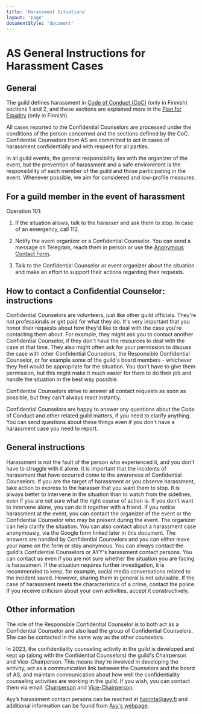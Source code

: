 ```yaml
---
title: 'Harassment Situations'
layout: 'page'
documentStyle: 'document'
---
```


# AS General Instructions for Harassment Cases

## General

The guild defines harassment in [Code of Conduct (CoC)](../docs/code-of-conduct) (only in Finnish) sections 1 and 2, and these sections are explained more in the [Plan for Equality](plan-for-equality) (only in Finnish).

All cases reported to the Confidential Counselors are processed under the conditions of the person concerned and the sections defined by the CoC. Confidential Counselors from AS are committed to act in cases of harassment confidentially and with respect for all parties.

In all guild events, the general responsibility lies with the organizer of the event, but the prevention of harassment and a safe environment is the responsibility of each member of the guild and those participating in the event. Whenever possible, we aim for considered and low-profile measures.

## For a guild member in the event of harassment

Operation 101:

1. If the situation allows, talk to the harasser and ask them to stop. In case of an emergency, call 112.

2. Notify the event organizer or a Confidential Counselor. You can send a message on Telegram, reach them in person or use the <a href="https://forms.gle/ZsDiCTF9WhabRn8UA" target="_blank">Anonymous Contact Form</a>.

3. Talk to the Confidential Counselor or event organizer about the situation and make an effort to support their actions regarding their requests.

## How to contact a Confidential Counselor: instructions

Confidential Counselors are volunteers, just like other guild officials. They're not professionals or get paid for what they do. It's very important that you honor their requests about how they'd like to deal with the case you're contacting them about. For example, they might ask you to contact another Confidential Counselor, if they don't have the resources to deal with the case at that time. They also might often ask for your permission to discuss the case with other Confidential Counselors, the Responsible Confidential Counselor, or for example some of the guild's board members - whichever they feel would be appropriate for the situation. You don't have to give them permission, but this might make it much easier for them to do their job and handle the situation in the best way possible.

Confidential Counselors strive to answer all contact requests as soon as possible, but they can't always react instantly.

Confidential Counselors are happy to answer any questions about the Code of Conduct and other related guild matters, if you need to clarify anything. You can send questions about these things even if you don't have a harassment case you need to report.

## General instructions

Harassment is not the fault of the person who experienced it, and you don't have to struggle with it alone. It is important that the incidents of harassment that have occurred come to the awareness of Confidential Counselors.
If you are the target of harassment or you observe harassment, take action to express to the harasser that you want them to stop.
It is always better to intervene in the situation than to watch from the sidelines, even if you are not sure what the right course of action is. If you don't want to intervene alone, you can do it together with a friend.
If you notice harassment at the event, you can contact the organizer of the event or the Confidential Counselor who may be present during the event. The organizer can help clarify the situation. You can also contact about a harassment case anonymously, via the Google form linked later in this document. The answers are handled by Confidential Counselors and you can either leave your name on the form or stay anonymous.
You can always contact the guild's Confidential Counselors or AYY's harassment contact persons. You can contact us even if you are not sure whether the situation you are facing is harassment.
If the situation requires further investigation, it is recommended to keep, for example, social media conversations related to the incident saved. However, sharing them in general is not advisable.
If the case of harassment meets the characteristics of a crime, contact the police.
If you receive criticism about your own activities, accept it constructively.

## Other information

The role of the Responsible Confidential Counselor is to both act as a Confidential Counselor and also lead the group of Confidential Counselors. She can be contacted in the same way as the other counselors.

In 2023, the confidentiality counseling activity in the guild is developed and kept up (along with the Confidential Counselors) the guild's Chairperson and Vice-Chairperson. This means they're involved in developing the activity, act as a communication link between the Counselors and the board of AS, and maintain communication about how well the confidentiality counseling activities are working in the guild. If you wish, you can contact them via email: <a href="mailto:puheenjohtaja@as.fi">Chairperson</a> and <a href="mailto:varapuheenjohtaja@as.fi">Vice-Chairperson</a>.

Ayy’s harassment contact persons can be reached at <a href="mailto:hairinta@ayy.fi">hairinta@ayy.fi</a> and additional information can be found from <a href="https://www.ayy.fi/en/services-for-members/ayys-harassment-contact-persons" target="_blank">Ayy's webpage</a>.

